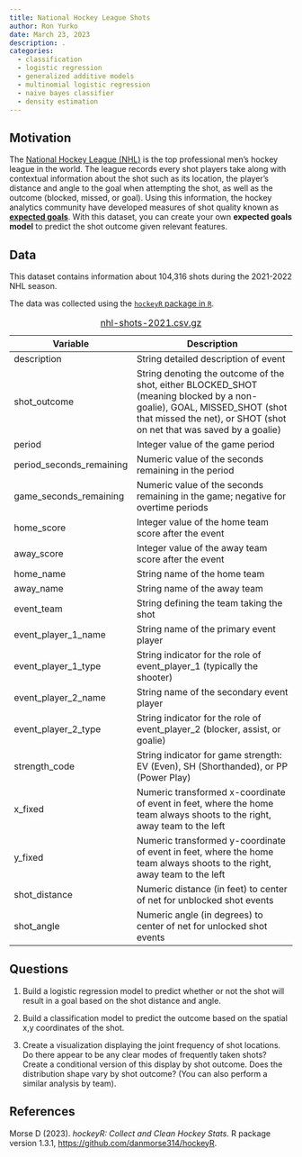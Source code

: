 ```yaml
---
title: National Hockey League Shots
author: Ron Yurko
date: March 23, 2023
description: .
categories:
  - classification
  - logistic regression
  - generalized additive models
  - multinomial logistic regression
  - naive bayes classifier
  - density estimation
---
```


## Motivation

The [National Hockey League (NHL)](https://www.nhl.com/) is the top professional men's hockey league in the world. The league records every shot players take along with contextual information about the shot such as its location, the player's distance and angle to the goal when attempting the shot, as well as the outcome (blocked, missed, or goal). Using this information, the hockey analytics community have developed measures of shot quality known as [__expected goals__](https://www.nhl.com/kraken/news/analytics-with-alison-expected-goals/c-327728890). With this dataset, you can create your own __expected goals model__ to predict the shot outcome given relevant features.

## Data

This dataset contains information about 104,316 shots during the 2021-2022 NHL season. 

The data was collected using the [`hockeyR` package in `R`](https://hockeyr.netlify.app/index.html). 


| Variable | Description |
|----|-------------|
| description |	String detailed description of event |
| shot_outcome |	String denoting the outcome of the shot, either BLOCKED_SHOT (meaning blocked by a non-goalie), GOAL, MISSED_SHOT (shot that missed the net), or SHOT (shot on net that was saved by a goalie) |
| period |	Integer value of the game period |
| period_seconds_remaining | Numeric value of the seconds remaining in the period |
| game_seconds_remaining |	Numeric value of the seconds remaining in the game; negative for overtime periods |
| home_score |	Integer value of the home team score after the event |
| away_score |	Integer value of the away team score after the event |
| home_name |	String name of the home team |
| away_name |	String name of the away team |
| event_team |	String defining the team taking the shot |
| event_player_1_name |	String name of the primary event player |
| event_player_1_type |	String indicator for the role of event_player_1 (typically the shooter) |
| event_player_2_name |	String name of the secondary event player |
| event_player_2_type |	String indicator for the role of event_player_2 (blocker, assist, or goalie) |
| strength_code |	String indicator for game strength: EV (Even), SH (Shorthanded), or PP (Power Play) |
| x_fixed |	Numeric transformed x-coordinate of event in feet, where the home team always shoots to the right, away team to the left |
| y_fixed |	Numeric transformed y-coordinate of event in feet, where the home team always shoots to the right, away team to the left |
| shot_distance |	Numeric distance (in feet) to center of net for unblocked shot events |
| shot_angle |	Numeric angle (in degrees) to center of net for unlocked shot events |


: [nhl-shots-2021.csv.gz](../data/nhl-shots-2021.csv.gz)


## Questions

1. Build a logistic regression model to predict whether or not the shot will result in a goal based on the shot distance and angle.

2. Build a classification model to predict the outcome based on the spatial x,y coordinates of the shot. 

3. Create a visualization displaying the joint frequency of shot locations. Do there appear to be any clear modes of frequently taken shots? Create a conditional version of this display by shot outcome. Does the distribution shape vary by shot outcome? (You can also perform a similar analysis by team). 

## References

Morse D (2023). _hockeyR: Collect and Clean Hockey Stats_. R package version 1.3.1,
  <https://github.com/danmorse314/hockeyR>.
  


